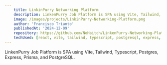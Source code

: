 ```yaml
---
    title: LinkinPurry Networking Platform
    description: LinkenPurry Job Platform is SPA using Vite, Tailwind, Typescript, Postgres, Express, Prisma, and PostgreSQL.
    image: /images/projects/LinkinPurry-Networking-Platform.png
    author: 'Francisco Trianto'
    publishedAt: '2024-12-09'
    repository: https://github.com/NoHaitch/LinkenPurry-Networking-Platform
    techUsed: [react, vite, tailwind, typescript, postgresql, express, prisma]
---
```


LinkenPurry Job Platform is SPA using Vite, Tailwind, Typescript, Postgres, Express, Prisma, and PostgreSQL.
